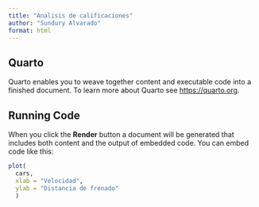 ---
title: "Analisis de calificaciones"
author: "Sundury Alvarado"
format: html
---

## Quarto

Quarto enables you to weave together content and executable code into a finished document. To learn more about Quarto see <https://quarto.org>.

## Running Code

When you click the **Render** button a document will be generated that includes both content and the output of embedded code. You can embed code like this:

```{r}
plot(
  cars, 
  xlab = "Velocidad", 
  ylab = "Distancia de frenado"
  )
```

